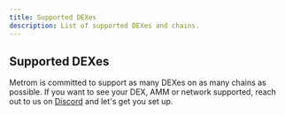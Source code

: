 ```yaml
---
title: Supported DEXes
description: List of supported DEXes and chains.
---
```



## Supported DEXes

Metrom is committed to support as many DEXes on as many chains as possible. If
you want to see your DEX, AMM or network supported, reach out to us on
[Discord](https://discord.gg/S2kBEAGWbM) and let's get you set up.

<RemoteMarkdown url="https://raw.githubusercontent.com/metrom-xyz/monorepo/refs/heads/main/packages/frontend/SUPPORTED_PROTOCOLS.md" />
